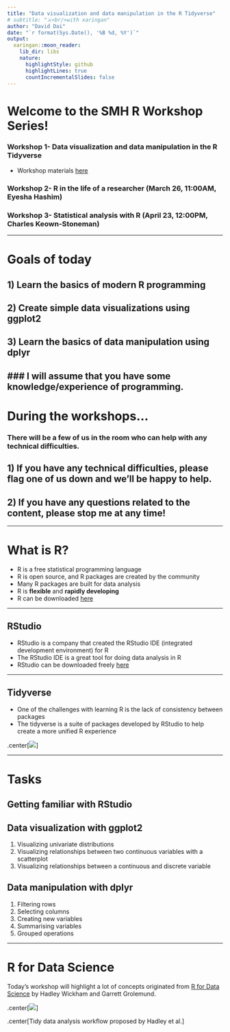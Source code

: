 ```yaml
---
title: "Data visualization and data manipulation in the R Tidyverse"
# subtitle: "⚔<br/>with xaringan"
author: "David Dai"
date: "`r format(Sys.Date(), '%B %d, %Y')`"
output:
  xaringan::moon_reader:
    lib_dir: libs
    nature:
      highlightStyle: github
      highlightLines: true
      countIncrementalSlides: false
---
```


# Welcome to the SMH R Workshop Series!

### Workshop 1- Data visualization and data manipulation in the R Tidyverse 
* Workshop materials [here](https://rstudio.cloud/project/256912)

### Workshop 2- R in the life of a researcher (March 26, 11:00AM, Eyesha Hashim)

### Workshop 3- Statistical analysis with R (April 23, 12:00PM, Charles Keown-Stoneman)

---

# Goals of today

## 1) Learn the basics of modern R programming
## 2) Create simple data visualizations using ggplot2
## 3) Learn the basics of data manipulation using dplyr

### I will assume that you have some knowledge/experience of programming.
---

# During the workshops...

### There will be a few of us in the room who can help with any technical difficulties.

## 1) If you have any technical difficulties, please flag one of us down and we'll be happy to help.

## 2) If you have any questions related to the content, please stop me at any time!

---

# What is R?

- R is a free statistical programming language
- R is open source, and R packages are created by the community
- Many R packages are built for data analysis 
- R is **flexible** and **rapidly developing**
- R can be downloaded [here](https://www.r-project.org/)

---

## RStudio

- RStudio is a company that created the RStudio IDE (integrated development environment) for R
- The RStudio IDE is a great tool for doing data analysis in R
- RStudio can be downloaded freely [here](https://www.rstudio.com/products/rstudio/download/)

---

## Tidyverse

- One of the challenges with learning R is the lack of consistency between packages
- The tidyverse is a suite of packages developed by RStudio to help create a more unified R experience

.center[![](tidyverse.png)]

---

# Tasks

## Getting familiar with RStudio

## Data visualization with ggplot2
1. Visualizing univariate distributions
2. Visualizing relationships between two continuous variables with a scatterplot
3. Visualizing relationships between a continuous and discrete variable

## Data manipulation with dplyr
1. Filtering rows
2. Selecting columns
3. Creating new variables
4. Summarising variables
5. Grouped operations

---

# R for Data Science

Today's workshop will highlight a lot of concepts originated from [R for Data Science](https://r4ds.had.co.nz/index.html) by Hadley Wickham and Garrett Grolemund. 

.center[![](https://d33wubrfki0l68.cloudfront.net/795c039ba2520455d833b4034befc8cf360a70ba/558a5/diagrams/data-science-explore.png)]

.center[Tidy data analysis workflow proposed by Hadley et al.]



